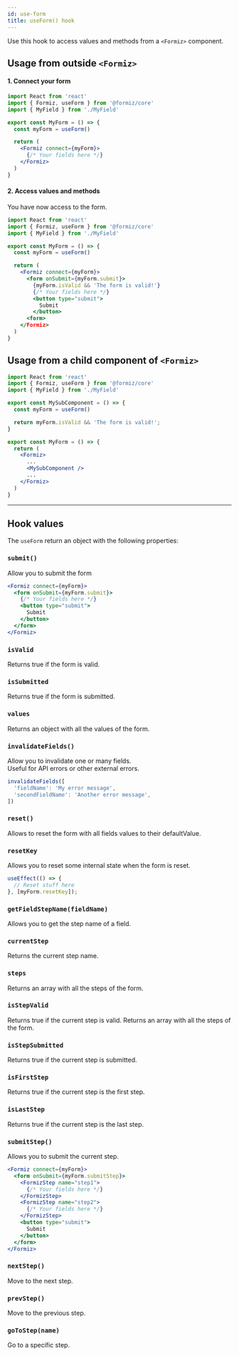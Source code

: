 ```yaml
---
id: use-form
title: useForm() hook
---
```


Use this hook to access values and methods from a `<Formiz>` component.

## Usage from outside `<Formiz>`

#### 1. Connect your form

```jsx
import React from 'react'
import { Formiz, useForm } from '@formiz/core'
import { MyField } from './MyField'

export const MyForm = () => {
  const myForm = useForm()

  return (
    <Formiz connect={myForm}>
      {/* Your fields here */}
    </Formiz>
  )
}
```

#### 2. Access values and methods

You have now access to the form.

```jsx
import React from 'react'
import { Formiz, useForm } from '@formiz/core'
import { MyField } from './MyField'

export const MyForm = () => {
  const myForm = useForm()

  return (
    <Formiz connect={myForm}>
      <form onSubmit={myForm.submit}>
        {myForm.isValid && 'The form is valid!'}
        {/* Your fields here */}
        <button type="submit">
          Submit
        </button>
      <form>
    </Formiz>
  )
}
```

## Usage from a child component of `<Formiz>`

```jsx
import React from 'react'
import { Formiz, useForm } from '@formiz/core'
import { MyField } from './MyField'

export const MySubComponent = () => {
  const myForm = useForm()

  return myForm.isValid && 'The form is valid!';
}

export const MyForm = () => {
  return (
    <Formiz>
      ...
      <MySubComponent />
      ...
    </Formiz>
  )
}
```

---

## Hook values

The `useForm` return an object with the following properties:

### `submit()`

Allow you to submit the form

```jsx
<Formiz connect={myForm}>
  <form onSubmit={myForm.submit}>
    {/* Your fields here */}
    <button type="submit">
      Submit
    </button>
  </form>
</Formiz>
```

### `isValid`

Returns true if the form is valid.

### `isSubmitted`

Returns true if the form is submitted.

### `values`

Returns an object with all the values of the form.

### `invalidateFields()`

Allow you to invalidate one or many fields.<br />
Useful for API errors or other external errors.

```js
invalidateFields([
  'fieldName': 'My error message',
  'secondFieldName': 'Another error message',
])
```

### `reset()`

Allows to reset the form with all fields values to their defaultValue.

### `resetKey`

Allows you to reset some internal state when the form is reset.

```js
useEffect(() => {
  // Reset stuff here
}, [myForm.resetKey]);
```

### `getFieldStepName(fieldName)`

Allows you to get the step name of a field.

### `currentStep`

Returns the current step name.

### `steps`

Returns an array with all the steps of the form.

### `isStepValid`

Returns true if the current step is valid.
Returns an array with all the steps of the form.

### `isStepSubmitted`

Returns true if the current step is submitted.

### `isFirstStep`

Returns true if the current step is the first step.

### `isLastStep`

Returns true if the current step is the last step.

### `submitStep()`

Allows you to submit the current step.

```jsx
<Formiz connect={myForm}>
  <form onSubmit={myForm.submitStep}>
    <FormizStep name="step1">
      {/* Your fields here */}
    </FormizStep>
    <FormizStep name="step2">
      {/* Your fields here */}
    </FormizStep>
    <button type="submit">
      Submit
    </button>
  </form>
</Formiz>
```

### `nextStep()`

Move to the next step.

### `prevStep()`

Move to the previous step.

### `goToStep(name)`

Go to a specific step.
